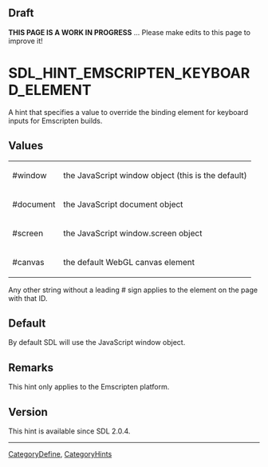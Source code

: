 == Draft ==

'''THIS PAGE IS A WORK IN PROGRESS''' ... Please make edits to this page to improve it!


<!-- #*^*^*^*^*See http://wiki.libsdl.org/moin.cgi/SGEnumerations for details on editing this page*^*^*^*^* -->


= SDL_HINT_EMSCRIPTEN_KEYBOARD_ELEMENT =
A hint that specifies a value to override the binding element for keyboard inputs for Emscripten builds.




== Values ==
{|
|#window
|the JavaScript window object (this is the default)
|-
|#document
|the JavaScript document object
|-
|#screen
|the JavaScript window.screen object
|-
|#canvas
|the default WebGL canvas element
|}

Any other string without a leading # sign applies to the element on the page with that ID.


== Default ==
By default SDL will use the JavaScript window object.



== Remarks ==
This hint only applies to the Emscripten platform.


== Version ==
This hint is available since SDL 2.0.4.


----
[[CategoryDefine]], [[CategoryHints]]
<!-- #See the Style Guide for instructions on editing the footer. -->
